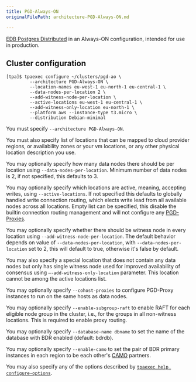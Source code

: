 ```yaml
---
title: PGD-Always-ON
originalFilePath: architecture-PGD-Always-ON.md

---
```


[EDB Postgres Distributed](/pgd/latest) in an Always-ON configuration, intended for use in production.

## Cluster configuration

```
[tpa]$ tpaexec configure ~/clusters/pgd-ao \
         --architecture PGD-Always-ON \
         --location-names eu-west-1 eu-north-1 eu-central-1 \
         --data-nodes-per-location 2 \
         --add-witness-node-per-location \
         --active-locations eu-west-1 eu-central-1 \
         --add-witness-only-location eu-north-1 \
         --platform aws --instance-type t3.micro \
         --distribution Debian-minimal
```

You must specify `--architecture PGD-Always-ON`.

You must also specify list of locations that can be mapped to cloud provider
regions, or availability zones or your vm locations, or any other physical
location description you use.

You may optionally specify how many data nodes there should be per location
using `--data-nodes-per-location`. Minimum number of data nodes is 2, if not
specified, this defaults to 3.

You may optionally specify which locations are active, meaning, accepting writes,
using `--active-locations`. If not specified this defaults to globally handled
write connection routing, which elects write lead from all available nodes
across all locations. Empty list can be specified, this disable the builtin
connection routing management and will not configure any [PGD-Proxies](/pgd/latest/proxy/).

You may optionally specify whether there should be witness node in every location
using `--add-witness-node-per-location`. The default behavior depends on value of
`--data-nodes-per-location`, with `--data-nodes-per-location` set to 2, this
will default to true, otherwise it's false by default.

You may also specify a special location that does not contain any data nodes
but only has single witness node used for improved availability of consensus
using `–-add-witness-only-location` parameter. This location cannot be
among the active locations list.

You may optionally specify `--cohost-proxies` to configure PGD-Proxy instances
to run on the same hosts as data nodes.

You may optionally specify `--enable-subgroup-raft` to enable RAFT for
each eligible node group in the cluster, i.e., for the groups in all
non-witness locations. This is required to enable proxy routing.

You may optionally specify `--database-name dbname` to set the name of
the database with BDR enabled (default: bdrdb).

You may optionally specify `--enable-camo` to set the pair of BDR
primary instances in each region to be each other's [CAMO](/pgd/latest/durability/camo/) partners.

You may also specify any of the options described by
[`tpaexec help configure-options`](tpaexec-configure).
